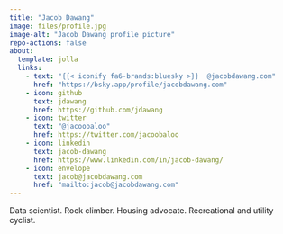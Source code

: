 ```yaml
---
title: "Jacob Dawang"
image: files/profile.jpg
image-alt: "Jacob Dawang profile picture"
repo-actions: false
about:
  template: jolla
  links:
    - text: "{{< iconify fa6-brands:bluesky >}}  @jacobdawang.com"
      href: "https://bsky.app/profile/jacobdawang.com"
    - icon: github
      text: jdawang
      href: https://github.com/jdawang
    - icon: twitter
      text: "@jacoobaloo"
      href: https://twitter.com/jacoobaloo
    - icon: linkedin
      text: jacob-dawang
      href: https://www.linkedin.com/in/jacob-dawang/
    - icon: envelope
      text: jacob@jacobdawang.com
      href: "mailto:jacob@jacobdawang.com"
---
```


Data scientist. Rock climber. Housing advocate. Recreational and utility cyclist.